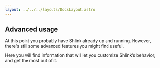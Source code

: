 ```yaml
---
layout: ../../../layouts/DocsLayout.astro
---
```




## Advanced usage

At this point you probably have Shlink already up and running. However, there's still some advanced features you might find useful.

Here you will find information that will let you customize Shlink's behavior, and get the most out of it.

<DocsTableOfContents parentLink="/documentation/advanced" />
